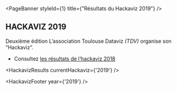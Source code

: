 
<PageBanner 
  styleId={1}
  title={"Résultats du Hackaviz 2019"}
/>

<section id="one">
<div className="inner">

# HACKAVIZ 2019
Deuxième édition
L’association Toulouse Dataviz _(TDV)_ organise son “Hackaviz”. 

- Consultez [les résultats de l‘hackaviz 2018](/hackaviz/2018-results)

<HackavizResults
  currentHackaviz={'2019'}
/>

<HackavizFooter 
  year={'2019'}
/>

</div>
</section>